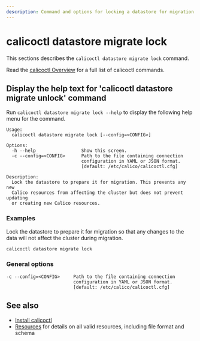 ```yaml
---
description: Command and options for locking a datastore for migration.
---
```



# calicoctl datastore migrate lock

This sections describes the `calicoctl datastore migrate lock` command.

Read the [calicoctl Overview](../../overview.mdx)
for a full list of calicoctl commands.

## Display the help text for 'calicoctl datastore migrate unlock' command

Run `calicoctl datastore migrate lock --help` to display the following help menu for the
command.

```
Usage:
  calicoctl datastore migrate lock [--config=<CONFIG>]

Options:
  -h --help                 Show this screen.
  -c --config=<CONFIG>      Path to the file containing connection
                            configuration in YAML or JSON format.
                            [default: /etc/calico/calicoctl.cfg]

Description:
  Lock the datastore to prepare it for migration. This prevents any new
  Calico resources from affecting the cluster but does not prevent updating
  or creating new Calico resources.
```

### Examples

Lock the datastore to prepare it for migration so that any changes to the
data will not affect the cluster during migration.

```bash
calicoctl datastore migrate lock
```

### General options

```
-c --config=<CONFIG>     Path to the file containing connection
                         configuration in YAML or JSON format.
                         [default: /etc/calico/calicoctl.cfg]
```

## See also

- [Install calicoctl](../../../../../operations/clis/calicoctl/install.mdx)
- [Resources](../../../../resources/overview.mdx) for details on all valid resources, including file format
  and schema

